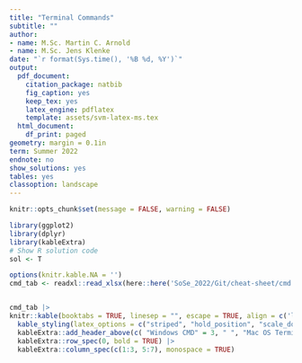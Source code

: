 ```yaml
---
title: "Terminal Commands"
subtitle: ""
author:
- name: M.Sc. Martin C. Arnold
- name: M.Sc. Jens Klenke 
date: "`r format(Sys.time(), '%B %d, %Y')`"
output:
  pdf_document:
    citation_package: natbib
    fig_caption: yes
    keep_tex: yes
    latex_engine: pdflatex
    template: assets/svm-latex-ms.tex
  html_document:
    df_print: paged
geometry: margin = 0.1in
term: Summer 2022
endnote: no
show_solutions: yes
tables: yes
classoption: landscape
---
```


\pagenumbering{gobble}

```r

knitr::opts_chunk$set(message = FALSE, warning = FALSE)

library(ggplot2)
library(dplyr)
library(kableExtra)
# Show R solution code
sol <- T
```



```r
options(knitr.kable.NA = '')
cmd_tab <- readxl::read_xlsx(here::here('SoSe_2022/Git/cheat-sheet/cmd.xlsx'), .name_repair = 'minimal')


cmd_tab |>
knitr::kable(booktabs = TRUE, linesep = "", escape = TRUE, align = c('l', 'l', 'l', 'c', 'l', 'l', 'l')) |>
  kable_styling(latex_options = c("striped", "hold_position", "scale_down")) |>
  kableExtra::add_header_above(c( "Windows CMD" = 3, " ", "Mac OS Terminal" = 3), bold = TRUE) |>
  kableExtra::row_spec(0, bold = TRUE) |>
  kableExtra::column_spec(c(1:3, 5:7), monospace = TRUE) 
```
















<!---

\rowcolors{2}{gray!25}{white}
\begin{table}[h!]
\centering
%\caption{}
\label{tab:my-table}
\resizebox{\textwidth}{!}{%
\begin{tabular}{@{}lcl@{}}
\toprule
\textbf{Windows CMD}                                         & \textbf{Task}                            & \textbf{Mac OS Terminal}                                   \\[1em] 

dir                                                          & List folders and files                   & ls                                                         \\
cd                                                           & Full path to current diretory            & pwd                                                        \\
cd ..                                                        & One directory up in directory tree       & cd ..                                                      \\
cd \textbackslash{}                                          & Back to root directory                   & cd \textbackslash{}                                        \\
mkdir Folder\_new                                            & Create new directory in current directory & mkdir Folder\_new                                          \\
rmdir Folder\_name                                           & Remove a directory                       & rmdir Folder\_name                                         \\
del File\_name                                               & Remove a file                            & rm File\_name                                              \\
copy File\_name \textless{}path to destination\textgreater{} & Copy a file                              & cp File\_name \textless{}path to destination\textgreater{} \\
move File\_name \textless{}path to destination\textgreater{} & Move a file                              & mv File\_name \textless{}path to destination\textgreater{} \\
cls                                                          & Clear terminal                           & clear                                                      \\ 
\hline
\end{tabular}%
}
\end{table}

-->







